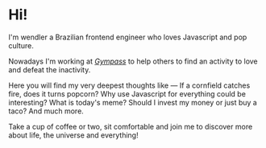 # Hi! 

I'm wendler a Brazilian frontend engineer who loves Javascript and pop culture.

Nowadays I'm working at *[Gympass](https://gympass.com)* to help others to find an activity to love and defeat the inactivity.

Here you will find my very deepest thoughts like — If a cornfield catches fire, does it turns popcorn? Why use Javascript for everything could be interesting? What is today's meme? Should I invest my money or just buy a taco? And much more.

Take a cup of coffee or two, sit comfortable and join me to discover more about life, the universe and everything!